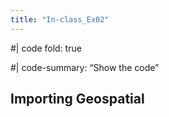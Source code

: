 ```yaml
---
title: "In-class_Ex02"
---
```


#\| code fold: true

#\| code-summary: "Show the code"

## Importing Geospatial
